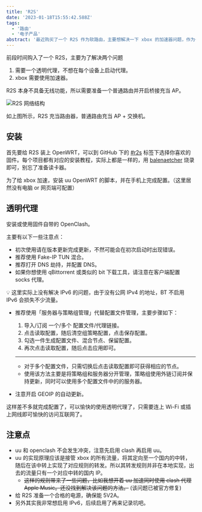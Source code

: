 ```yaml
---
title: 'R2S'
date: '2023-01-18T15:55:42.588Z'
tags:
  - '路由'
  - '电子产品'
abstract: '最近购买了一个 R2S 作为软路由，主要想解决一下 xbox 的加速器问题，作为一个软路由新手，简单记录一下配置过程'
---
```


前段时间购入了一个 R2S，主要为了解决两个问题

1. 需要一个透明代理，不想在每个设备上启动代理。
2. xbox 需要使用加速器。

R2S 本身不具备无线功能，所以需要准备一个普通路由并开启桥接充当 AP。

![R2S 网络结构](/images/2023-01-18-r2s/R2S-draw.png)

如上图所示，R2S 充当路由器，普通路由充当 AP + 交换机。

## 安装

首先要给 R2S 装上 OpenWRT，可以到 GitHub 下的 [#r2s](https://github.com/topics/r2s) 标签下选择你喜欢的固件。每个项目都有对应的安装教程，实际上都是一样的，用 [balenaetcher](https://www.balena.io/etcher) 烧录即可，别忘了准备读卡器。

为了给 xbox 加速，安装 uu OpenWRT 的脚本，并在手机上完成配置。（这里居然没有电脑 or 网页端可配置）

## 透明代理

安装或使用固件自带的 OpenClash。

主要有以下一些注意点：

- 初次使用请在版本更新完成更新，不然可能会在初次启动时出现错误。
- 推荐使用 Fake-IP TUN 混合。
- 推荐打开 DNS 劫持，并配置 DNS。
- 如果你想使用 qBittorrent 或类似的 bit 下载工具，请注意在客户端配置 socks 代理。

💡 这里实际上没有解决 IPv6 的问题，由于没有公网 IPv4 的地址，BT 不启用 IPv6 会损失不少流量。

- 推荐使用「服务器与策略组管理」代替配置文件管理，主要步骤如下：
  1. 导入/订阅 一个/多个 配置文件/代理链接。
  2. 点击读取配置，随后清空组策略配置，点击保存配置。
  3. 勾选一件生成配置文件、混合节点、保留配置。
  4. 再次点击读取配置，随后点击应用即可。

    ---

  - 对于多个配置文件，只需切换后点击读取配置即可获得相应的节点。
  - 使用该方法主要是将策略组和服务器分开管理，策略组使用外链订阅并保持更新，同时可以使用多个配置文件中的的服务器。
- 注意开启 GEOIP 的自动更新。

这样差不多就完成配置了，可以愉快的使用透明代理了，只需要连上 Wi-Fi 或插上网线即可愉快的访问互联网了。

## 注意点

- uu 和 openclash 不会发生冲突，注意先启用 clash 再启用 uu。
- uu 的实现原理应该是接管 xbox 的所有流量，将其定向至一个国内的中转，随后在该中转上实现了对应规则的转发。所以其转发规则并非在本地实现，出去的流量只有一个对应中转的国内 IP。
  - ~~这样的规则带来了一些问题，比如我想开着 uu 加速同时使用 clash 代理 Apple Music。还没找到解决该问题的方法。~~ (该问题已被官方修复)
- 给 R2S 准备一个合格的电源，确保能 5V2A。
- 另外其实我非常想启用 IPv6，后续启用了再来记录坑吧。